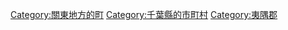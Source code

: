 {{Commonscat|Otaki, Chiba}}
{{Catmore}}

{{DEFAULTSORT:Otaki}}
[[Category:關東地方的町|Category:關東地方的町]]
[[Category:千葉縣的市町村|Category:千葉縣的市町村]]
[[Category:夷隅郡|Category:夷隅郡]]